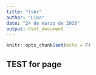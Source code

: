 ```yaml
---
title: "lvbr"
author: "Lina"
date: "24 de marzo de 2016"
output: html_document
---
```


```r
knitr::opts_chunk$set(echo = F)
```

## TEST for page